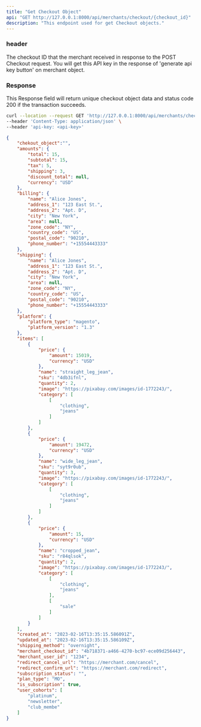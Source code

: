```yaml
---
title: "Get Checkout Object"
api: "GET http://127.0.0.1:8000/api/merchants/checkout/{checkout_id}"
description: "This endpoint used for get Checkout objects."
---
```


### header

<ParamField path="checkout_id" type="string">
  The checkout ID that the merchant received in response to the POST Checkout request.
</ParamField>

<ParamField header="api-key" type="string">
  You will get this API key in the response of 'generate api key button' on merchant object.
</ParamField>

### Response

<ResponseField name="success" type="number">
  This Response field will return unique checkout object data and status code 200 if the transaction succeeds.
</ResponseField>

<RequestExample>

```bash Example Request
curl --location --request GET 'http://127.0.0.1:8000/api/merchants/checkout' \
--header 'Content-Type: application/json' \
--header 'api-key: <api-key>'
```

</RequestExample>

<ResponseExample>

```json Response
{
    "chekout_object":"",
    "amounts": {
        "total": 15,
        "subtotal": 15,
        "tax": 5,
        "shipping": 3,
        "discount_total": null,
        "currency": "USD"
    },
    "billing": {
        "name": "Alice Jones",
        "address_1": "123 East St.",
        "address_2": "Apt. D",
        "city": "New York",
        "area": null,
        "zone_code": "NY",
        "country_code": "US",
        "postal_code": "90210",
        "phone_number": "+15554443333"
    },
    "shipping": {
        "name": "Alice Jones",
        "address_1": "123 East St.",
        "address_2": "Apt. D",
        "city": "New York",
        "area": null,
        "zone_code": "NY",
        "country_code": "US",
        "postal_code": "90210",
        "phone_number": "+15554443333"
    },
    "platform": {
        "platform_type": "magento",
        "platform_version": "1.3"
    },
    "items": [
        {
            "price": {
                "amount": 15019,
                "currency": "USD"
            },
            "name": "straight_leg_jean",
            "sku": "4db3ifnl",
            "quantity": 2,
            "image": "https://pixabay.com/images/id-1772243/",
            "category": [
                [
                    "clothing",
                    "jeans"
                ]
            ]
        },
        {
            "price": {
                "amount": 19472,
                "currency": "USD"
            },
            "name": "wide_leg_jean",
            "sku": "syt9r0ub",
            "quantity": 3,
            "image": "https://pixabay.com/images/id-1772243/",
            "category": [
                [
                    "clothing",
                    "jeans"
                ]
            ]
        },
        {
            "price": {
                "amount": 15,
                "currency": "USD"
            },
            "name": "cropped_jean",
            "sku": "r84qlsok",
            "quantity": 2,
            "image": "https://pixabay.com/images/id-1772243/",
            "category": [
                [
                    "clothing",
                    "jeans"
                ],
                [
                    "sale"
                ]
            ]
        }
    ],
    "created_at": "2023-02-16T13:35:15.586091Z",
    "updated_at": "2023-02-16T13:35:15.586109Z",
    "shipping_method": "overnight",
    "merchant_checkout_id": "4b718371-a466-4270-bc97-ece09d256443",
    "merchant_user_id": "1234",
    "redirect_cancel_url": "https://merchant.com/cancel",
    "redirect_confirm_url": "https://merchant.com/redirect",
    "subscription_status": "",
    "plan_type": "MO",
    "is_subscription": true,
    "user_cohorts": [
        "platinum",
        "newsletter",
        "club_membe"
    ]
}
```

</ResponseExample>
